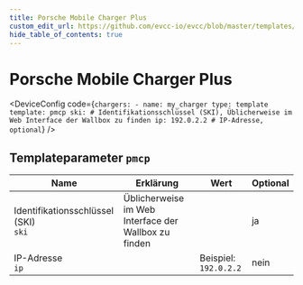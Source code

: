 ```yaml
---
title: Porsche Mobile Charger Plus
custom_edit_url: https://github.com/evcc-io/evcc/blob/master/templates/definition/charger/pmcp.yaml
hide_table_of_contents: true
---
```



# Porsche Mobile Charger Plus

<div className="device-detail-container">
  <div className="device-detail-content">
    <DeviceFeatures features="eebus" />

<DeviceConfig code={`chargers:
    - name: my_charger
      type: template
      template: pmcp
      ski: # Identifikationsschlüssel (SKI), Üblicherweise im Web Interface der Wallbox zu finden
      ip: 192.0.2.2 # IP-Adresse, optional`}  />
  </div>
  <div className="device-detail-icon">
    <evcc-icon
      type="charger"
      name="porsche-mobile-charger-plus"
      size="400px"
      alt="Porsche Mobile Charger Plus"
      className="device-detail-icon-img"
    ></evcc-icon>
  </div>
</div>

## Templateparameter `pmcp`

| Name | Erklärung | Wert | Optional |
|-----------|-----------|------|----------|
| Identifikationsschlüssel (SKI)<br/>`ski` | Üblicherweise im Web Interface der Wallbox zu finden |  | ja |
| IP-Adresse<br/>`ip` |  | Beispiel: `192.0.2.2` | nein |

